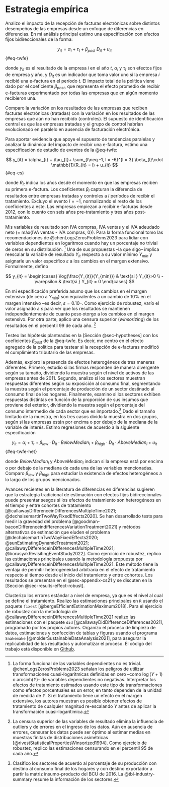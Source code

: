 # Estrategia empírica {#sec-method}

Analizo el impacto de la recepción de facturas electrónicas sobre distintos desempeños de las empresas desde un enfoque de diferencias en diferencias. En mi análisis principal estimo una especificación con efectos fijos bidireccionales de la forma:

$$
y_{it} = \alpha_{i} + \tau_{t} + \beta_{post}\ D_{it} + u_{it}
$${#eq-twfe}

donde $y_{it}$ es el resultado de la empresa $i$ en el año $t$, $\alpha_{i}$ y $\tau_{t}$ son efectos fijos de empresa y año, y $D_{it}$ es un indicador que toma valor uno si la empresa $i$ recibió una e-factura en el período $t$. El impacto total de la política viene dado por el coeficiente $\beta_{post}$, que representa el efecto promedio de recibir e-facturas experimentado por todas las empresas que en algún momento recibieron una.

Comparo la variación en los resultados de las empresas que reciben facturas electrónicas (tratadas) con la variación en los resultados de las empresas que aún no han recibido (controles). El supuesto de identificación central es que las empresas tratadas y el grupo de control habrían evolucionado en paralelo en ausencia de facturación electrónica.

Para aportar evidencia que apoye el supuesto de tendencias paralelas y analizar la dinámica del impacto de recibir una e-factura, estimo una especificación de estudio de eventos de la @eq-twfe:

$$
y_{it} = \alpha_{i} + \tau_{t}+ \sum_{l\neq -1, l = -6}^{l = 3} \beta_{l}\cdot \mathbb{1}(R_{it} = l) + u_{it}
$${#eq-es}

donde $R_{it}$ indica los años desde el momento en que las empresas reciben su primera e-factura. Los coeficientes $\beta_{l}$ capturan la diferencia de resultados entre empresas tratadas y controles a $l$ períodos de recibir el tratamiento. Excluyo el evento $l = -1$, normalizando el resto de los coeficientes a este. Las empresas empiezan a recibir e-facturas desde 2012, con lo cuento con seis años pre-tratamiento y tres años post-tratamiento.

Mis variables de resultado son IVA compras, IVA ventas y el IVA adeudado neto (= máx{IVA ventas - IVA compras, 0}). Para la forma funcional tomo las recomendaciones de @chenLogsZerosProblems2023 para lidiar con variables dependientes en logaritmos cuando hay un porcentaje no trivial de ceros en su distribución. [^chen-roth] Una de sus propuestas –la que sigo– implica reescalar la variable de resultado $Y_{it}$ respecto a su valor mínimo $Y_{min}$ y asignarle un valor específico $\varepsilon$ a los cambios en el margen extensivo. Formalmente, defino 

[^chen-roth]: La forma funcional de las variables dependientes no es trivial. @chenLogsZerosProblems2023 señalan los peligros de utilizar transformaciones cuasi-logarítmicas definidas en cero –como $\log(Y+1)$ o $\text{arcsinh}(Y)$– de variables dependientes no negativas. Interpretar los efectos de tratamiento estimados usando este tipo de transformaciones como efectos porcentuales es un error, en tanto dependen de la unidad de medida de $Y$. Si el tratamiento tiene un efecto en el margen extensivo, los autores muestran es posible obtener efectos de tratamiento de cualquier magnitud re-escalando $Y$ antes de aplicar la transformación cuasi-logarítimica.

$$
y_{it} =
\begin{cases}
  \log(\frac{Y_{it}}{Y_{min}}) & \text{si } Y_{it}>0 \\
  -\varepsilon                 & \text{si } Y_{it} = 0
\end{cases}
$$

En mi especificación preferida asumo que los cambios en el margen extensivo (de cero a $Y_{min}$) son equivalentes a un cambio de 10% en el margen intensivo –es decir, $\varepsilon=0.10$–. Como ejercicio de robustez, varío el valor asignado a $\varepsilon$ para ver que los resultados se mantienen independientemente de cuanto peso otorgo a los cambios en el margen extensivo. Por otra parte, aplico una censura superior (*winsorizing*) de los resultados en el percentil 99 de cada año. [^winsorizing]

[^winsorizing]: La censura superior de las variables de resultado elimina la influencia de outliers y de errores en el ingreso de los datos. Aún en ausencia de errores, censurar los datos puede ser óptimo al estimar medias en muestras finitas de distribuciones asimétricas [@rivestStatisticalPropertiesWinsorized1994]. Como ejercicio de robustez, replico las estimaciones censurando en el percentil 95 de cada año.

Testeo las hipótesis planteadas en la [Sección @sec-hypotheses] con los coeficientes $\beta_{post}$ de la @eq-twfe. Es decir, me centro en el efecto agregado de la política para testear si la recepción de e-facturas modificó el cumplimiento tributario de las empresas. 

Además, exploro la presencia de efectos heterogéneos de tres maneras diferentes. Primero, estudio si las firmas responden de manera divergente según su tamaño, dividiendo la muestra según el nivel de activos de las empresas antes de 2011. Segundo, analizo si los sectores muestran respuestas diferentes según su exposición al consumo final, segmentando la muestra según el porcentaje de producción de un sector destinado al consumo final de los hogares. Finalmente, examino si los sectores exhiben respuestas distintas en función de la proporción de sus insumos que proviene del exterior, dividiendo la muestra según el porcentaje del consumo intermedio de cada sector que es importado.[^sector-summary] Dado el tamaño limitado de la muestra, en los tres casos divido la muestra en dos grupos, según si las empresas están por encima o por debajo de la mediana de la variable de interés. Estimo regresiones de acuerdo a la siguiente especificación

$$
y_{it} = \alpha_{i} + \tau_{t} + \beta_{low}\cdot D_{it} \cdot BelowMedian_{i} + \beta_{high}\cdot D_{it} \cdot AboveMedian_{i} + u_{it}
$${#eq-twfe-het}

donde $BelowMedian_{i}$ y $AboveMedian_{i}$ indican si la empresa está por encima o por debajo de la mediana de cada una de las variables mencionadas. Comparo $\beta_{low}$ y $\beta_{high}$ para estudiar la existencia de efectos heterogéneos a lo largo de los grupos mencionados.

[^sector-summary]: Clasifico los sectores de acuerdo al porcentaje de su producción con destino al consumo final de los hogares y con destino exportador a partir la matriz insumo-producto del BCU de 2016. La @tbl-industry-summary resume la información de los sectores.

Avances recientes en la literatura de diferencias en diferencias sugieren que la estrategia tradicional de estimación con efectos fijos bidireccionales puede presentar sesgos si los efectos de tratamiento son heterogéneos en el tiempo y entre cohortes de tratamiento [@callawayDifferenceinDifferencesMultipleTime2021; @dechaisemartinTwoWayFixedEffects2020]. Se han desarrollado tests para medir la gravedad del problema [@goodman-baconDifferenceindifferencesVariationTreatment2021] y métodos alternativos de estimación que eluden el problema [@dechaisemartinTwoWayFixedEffects2020; @sunEstimatingDynamicTreatment2021; @callawayDifferenceinDifferencesMultipleTime2021; @borusyakRevisitingEventStudy2022]. Como ejercicio de robustez, replico las estimaciones principales usando la metodología propuesta por @callawayDifferenceinDifferencesMultipleTime2021. Este método tiene la ventaja de permitir heterogeneidad arbitraria en el efecto de tratamiento respecto al tiempo desde el inicio del tratamiento y entre cohortes. Los resultados se presentan en el @sec-appendix-cs21 y se discuten en la [Sección @sec-results-effect-robust].

Clusterizo los errores estándar a nivel de empresa, ya que es el nivel al cual se define el tratamiento. Realizo las estimaciones principales en `R` usando el paquete `fixest` [@bergeEfficientEstimationMaximum2018]. Para el ejercicio de robustez con la metodología de @callawayDifferenceinDifferencesMultipleTime2021 realizo las estimaciones con el paquete `did` [@callawayDidDifferenceDifferences2021], programado por los propios autores. Organizo el proceso de limpieza de datos, estimaciones y confección de tablas y figuras usando el programa `Snakemake` [@molderSustainableDataAnalysis2021], para asegurar la replicabilidad de los resultados y automatizar el proceso. El código del trabajo está disponible en [Github](https://github.com/chezlag/msc-tesis).
